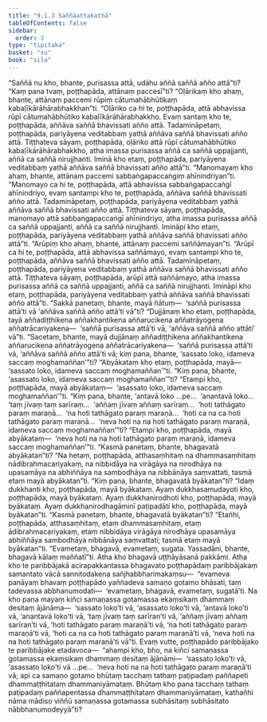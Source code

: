 ```yaml
---
title: "9.1.3 Saññāattakathā"
tableOfContents: false
sidebar:
  order: 3
type: "tipitaka"
basket: "su"
book: "sila"
---
```



<DynamicBreadcrumb />

<Division number="417" book="sila" bookNo="6" page="172">

<Paragraph number="708" book="sila">
“Saññā nu kho, bhante, purisassa attā, udāhu aññā saññā añño attā”ti? “Kaṃ pana tvaṃ, poṭṭhapāda, attānaṃ paccesī”ti? “Oḷārikaṃ kho ahaṃ, bhante, attānaṃ paccemi rūpiṃ cātumahābhūtikaṃ kabaḷīkārāhārabhakkhan”ti. “Oḷāriko ca hi te, poṭṭhapāda, attā abhavissa rūpī cātumahābhūtiko kabaḷīkārāhārabhakkho. Evaṃ santaṃ kho te, poṭṭhapāda, aññāva saññā bhavissati añño attā. Tadamināpetaṃ, poṭṭhapāda, pariyāyena veditabbaṃ yathā aññāva saññā bhavissati añño attā. Tiṭṭhateva sāyaṃ, poṭṭhapāda, oḷāriko attā rūpī cātumahābhūtiko kabaḷīkārāhārabhakkho, atha imassa purisassa aññā ca saññā uppajjanti, aññā ca saññā nirujjhanti. Iminā kho etaṃ, poṭṭhapāda, pariyāyena veditabbaṃ yathā aññāva saññā bhavissati añño attā”ti.
</Paragraph>

</Division>
<Division number="418" book="sila" bookNo="6" page="173">

<Paragraph number="709" book="sila">
“Manomayaṃ kho ahaṃ, bhante, attānaṃ paccemi sabbaṅgapaccaṅgiṃ ahīnindriyan”ti. “Manomayo ca hi te, poṭṭhapāda, attā abhavissa sabbaṅgapaccaṅgī ahīnindriyo, evaṃ santampi kho te, poṭṭhapāda, aññāva saññā bhavissati añño attā. Tadamināpetaṃ, poṭṭhapāda, pariyāyena veditabbaṃ yathā aññāva saññā bhavissati añño attā. Tiṭṭhateva sāyaṃ, poṭṭhapāda, manomayo attā sabbaṅgapaccaṅgī ahīnindriyo, atha imassa purisassa aññā ca saññā uppajjanti, aññā ca saññā nirujjhanti. Imināpi kho etaṃ, poṭṭhapāda, pariyāyena veditabbaṃ yathā aññāva saññā bhavissati añño attā”ti.
</Paragraph>

</Division>
<Division number="419" book="sila" bookNo="6" page="173">

<Paragraph number="710" book="sila">
“Arūpiṃ kho ahaṃ, bhante, attānaṃ paccemi saññāmayan”ti. “Arūpī ca hi te, poṭṭhapāda, attā abhavissa saññāmayo, evaṃ santampi kho te, poṭṭhapāda, aññāva saññā bhavissati añño attā. Tadamināpetaṃ, poṭṭhapāda, pariyāyena veditabbaṃ yathā aññāva saññā bhavissati añño attā. Tiṭṭhateva sāyaṃ, poṭṭhapāda, arūpī attā saññāmayo, atha imassa purisassa aññā ca saññā uppajjanti, aññā ca saññā nirujjhanti. Imināpi kho etaṃ, poṭṭhapāda, pariyāyena veditabbaṃ yathā aññāva saññā bhavissati añño attā”ti.
</Paragraph>

</Division>
<Division number="420" book="sila" bookNo="6" page="173">

<Paragraph number="711" book="sila">
“Sakkā panetaṃ, bhante, mayā ñātuṃ—  ‘saññā purisassa attā’ti vā ‘aññāva saññā añño attā’ti vā”ti? “Dujjānaṃ kho etaṃ, poṭṭhapāda, tayā aññadiṭṭhikena aññakhantikena aññarucikena aññatrāyogena aññatrācariyakena—  ‘saññā purisassa attā’ti vā, ‘aññāva saññā añño attāti’ vā”ti.
</Paragraph>

<Paragraph number="712" book="sila">
“Sacetaṃ, bhante, mayā dujjānaṃ aññadiṭṭhikena aññakhantikena aññarucikena aññatrāyogena aññatrācariyakena—  ‘saññā purisassa attā’ti vā, ‘aññāva saññā añño attā’ti vā; kiṃ pana, bhante, ‘sassato loko, idameva saccaṃ moghamaññan’”ti? “Abyākataṃ kho etaṃ, poṭṭhapāda, mayā—  ‘sassato loko, idameva saccaṃ moghamaññan’”ti.
</Paragraph>

<Paragraph number="713" book="sila">
“Kiṃ pana, bhante, ‘asassato loko, idameva saccaṃ moghamaññan’”ti? “Etampi kho, poṭṭhapāda, mayā abyākataṃ—  ‘asassato loko, idameva saccaṃ moghamaññan’”ti.
</Paragraph>

<Paragraph number="714" book="sila">
“Kiṃ pana, bhante, ‘antavā loko …pe…  ‘anantavā loko…  ‘taṃ jīvaṃ taṃ sarīraṃ…  ‘aññaṃ jīvaṃ aññaṃ sarīraṃ…  ‘hoti tathāgato paraṃ maraṇā…  ‘na hoti tathāgato paraṃ maraṇā…  ‘hoti ca na ca hoti tathāgato paraṃ maraṇā…  ‘neva hoti na na hoti tathāgato paraṃ maraṇā, idameva saccaṃ moghamaññan’”ti? “Etampi kho, poṭṭhapāda, mayā abyākataṃ—  ‘neva hoti na na hoti tathāgato paraṃ maraṇā, idameva saccaṃ moghamaññan’”ti.
</Paragraph>

<Paragraph number="715" book="sila">
“Kasmā panetaṃ, bhante, bhagavatā abyākatan”ti? “Na hetaṃ, poṭṭhapāda, atthasaṃhitaṃ na dhammasaṃhitaṃ nādibrahmacariyakaṃ, na nibbidāya na virāgāya na nirodhāya na upasamāya na abhiññāya na sambodhāya na nibbānāya saṃvattati, tasmā etaṃ mayā abyākatan”ti.
</Paragraph>

<Paragraph number="716" book="sila">
“Kiṃ pana, bhante, bhagavatā byākatan”ti? “Idaṃ dukkhanti kho, poṭṭhapāda, mayā byākataṃ. Ayaṃ dukkhasamudayoti kho, poṭṭhapāda, mayā byākataṃ. Ayaṃ dukkhanirodhoti kho, poṭṭhapāda, mayā byākataṃ. Ayaṃ dukkhanirodhagāminī paṭipadāti kho, poṭṭhapāda, mayā byākatan”ti.
</Paragraph>

<Paragraph number="717" book="sila">
“Kasmā panetaṃ, bhante, bhagavatā byākatan”ti? “Etañhi, poṭṭhapāda, atthasaṃhitaṃ, etaṃ dhammasaṃhitaṃ, etaṃ ādibrahmacariyakaṃ, etaṃ nibbidāya virāgāya nirodhāya upasamāya abhiññāya sambodhāya nibbānāya saṃvattati; tasmā etaṃ mayā byākatan”ti. “Evametaṃ, bhagavā, evametaṃ, sugata. Yassadāni, bhante, bhagavā kālaṃ maññatī”ti. Atha kho bhagavā uṭṭhāyāsanā pakkāmi.
</Paragraph>

</Division>
<Division number="421" book="sila" bookNo="6" page="175">

<Paragraph number="718" book="sila">
Atha kho te paribbājakā acirapakkantassa bhagavato poṭṭhapādaṃ paribbājakaṃ samantato vācā sannitodakena sañjhabbharimakaṃsu—  “evameva panāyaṃ bhavaṃ poṭṭhapādo yaññadeva samaṇo gotamo bhāsati, taṃ tadevassa abbhanumodati—  ‘evametaṃ, bhagavā, evametaṃ, sugatā’ti. Na kho pana mayaṃ kiñci samaṇassa gotamassa ekaṃsikaṃ dhammaṃ desitaṃ ājānāma—  ‘sassato loko’ti vā, ‘asassato loko’ti vā, ‘antavā loko’ti vā, ‘anantavā loko’ti vā, ‘taṃ jīvaṃ taṃ sarīran’ti vā, ‘aññaṃ jīvaṃ aññaṃ sarīran’ti vā, ‘hoti tathāgato paraṃ maraṇā’ti vā, ‘na hoti tathāgato paraṃ maraṇā’ti vā, ‘hoti ca na ca hoti tathāgato paraṃ maraṇā’ti vā, ‘neva hoti na na hoti tathāgato paraṃ maraṇā’ti vā”ti.
</Paragraph>

<Paragraph number="719" book="sila">
Evaṃ vutte, poṭṭhapādo paribbājako te paribbājake etadavoca—  “ahampi kho, bho, na kiñci samaṇassa gotamassa ekaṃsikaṃ dhammaṃ desitaṃ ājānāmi—  ‘sassato loko’ti vā, ‘asassato loko’ti vā …pe…  ‘neva hoti na na hoti tathāgato paraṃ maraṇā’ti vā; api ca samaṇo gotamo bhūtaṃ tacchaṃ tathaṃ paṭipadaṃ paññapeti dhammaṭṭhitataṃ dhammaniyāmataṃ. Bhūtaṃ kho pana tacchaṃ tathaṃ paṭipadaṃ paññapentassa dhammaṭṭhitataṃ dhammaniyāmataṃ, kathañhi nāma mādiso viññū samaṇassa gotamassa subhāsitaṃ subhāsitato nābbhanumodeyyā”ti?
</Paragraph>
</Division>